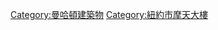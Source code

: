 {{Commonscat|Skyscrapers in Manhattan}}
[[Category:曼哈頓建築物|Category:曼哈頓建築物]]
[[Category:紐約市摩天大樓|Category:紐約市摩天大樓]]